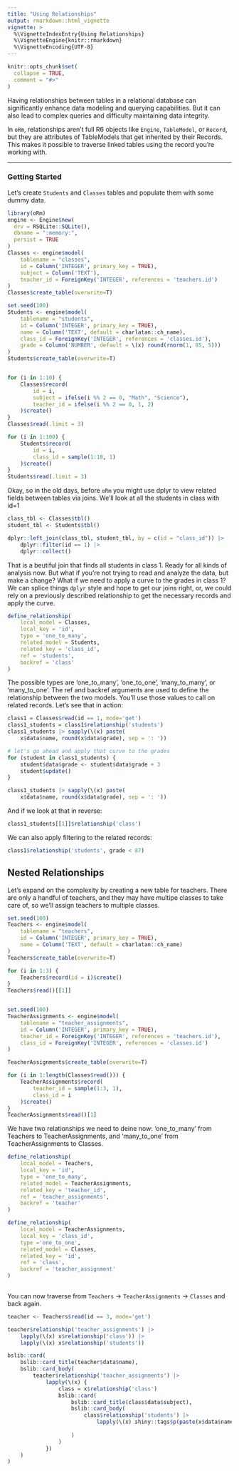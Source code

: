 ```yaml
---
title: "Using Relationships"
output: rmarkdown::html_vignette
vignette: >
  %\VignetteIndexEntry{Using Relationships}
  %\VignetteEngine{knitr::rmarkdown}
  %\VignetteEncoding{UTF-8}
---
```


```r
knitr::opts_chunk$set(
  collapse = TRUE,
  comment = "#>"
)
```


Having relationships between tables in a relational database can significantly enhance 
data modeling and querying capabilities. But it can also lead to complex queries and 
difficulty maintaining data integrity.

In `oRm`, relationships aren’t full R6 objects like `Engine`, `TableModel`, or `Record`, 
but they are attributes of TableModels that get inherited by their Records. This makes 
it possible to traverse linked tables using the record you're working with.

---

### Getting Started

Let’s create `Students` and `Classes` tables and populate them with some dummy data.

```r
library(oRm)
engine <- Engine$new(
  drv = RSQLite::SQLite(),
  dbname = ":memory:",
  persist = TRUE
)
Classes <- engine$model(
    tablename = "classes", 
    id = Column('INTEGER', primary_key = TRUE),
    subject = Column('TEXT'),
    teacher_id = ForeignKey('INTEGER', references = 'teachers.id')
)
Classes$create_table(overwrite=T)

set.seed(100)
Students <- engine$model(
    tablename = "students", 
    id = Column('INTEGER', primary_key = TRUE),
    name = Column('TEXT', default = charlatan::ch_name),
    class_id = ForeignKey('INTEGER', references = 'classes.id'),
    grade = Column('NUMBER', default = \(x) round(rnorm(1, 85, 5)))
)
Students$create_table(overwrite=T)


for (i in 1:10) {
    Classes$record(
        id = i, 
        subject = ifelse(i %% 2 == 0, "Math", "Science"),
        teacher_id = ifelse(i %% 2 == 0, 1, 2)
    )$create()
}
Classes$read(.limit = 3)

for (i in 1:100) {
    Students$record(
        id = i, 
        class_id = sample(1:10, 1)
    )$create()
}
Students$read(.limit = 3)

```


Okay, so in the old days, before `oRm` you might use dplyr to view related fields between tables via joins. We'll look at all the students in class with id=1


```r
class_tbl <- Classes$tbl()
student_tbl <- Students$tbl()

dplyr::left_join(class_tbl, student_tbl, by = c(id = "class_id")) |>
    dplyr::filter(id == 1) |>
    dplyr::collect()
```

That is a beutiful join that finds all students in class 1. Ready for all kinds of analysis now. But what if you're not trying to read and analyze the data, but make a change? What if we need to apply a curve to the grades in class 1? We can splice things `dplyr` style and hope to get our joins right, or, we could rely on a previously described relationship to get the necessary records and apply the curve.


```r
define_relationship(
    local_model = Classes, 
    local_key = 'id',
    type = 'one_to_many',
    related_model = Students, 
    related_key = 'class_id',
    ref = 'students',
    backref = 'class'
)
```

The possible types are 'one_to_many', 'one_to_one', 'many_to_many', or 'many_to_one'. The ref and backref arguments are used to define the relationship between the two models. You'll use those values to call on related records. Let's see that in action:

```r
class1 = Classes$read(id == 1, mode='get')
class1_students = class1$relationship('students')
class1_students |> sapply(\(x) paste(
    x$data$name, round(x$data$grade), sep = ': '))

# let's go ahead and apply that curve to the grades
for (student in class1_students) {
    student$data$grade <- student$data$grade + 3
    student$update()
}

class1_students |> sapply(\(x) paste(
    x$data$name, round(x$data$grade), sep = ': '))

```

And if we look at that in reverse:

```r
class1_students[[1]]$relationship('class')
```

We can also apply filtering to the related records:

```r
class1$relationship('students', grade < 87)
```

## Nested Relationships

Let's expand on the complexity by creating a new table for teachers. There are only a handful of teachers, and they may have multipe classes to take care of, so we'll assign teachers to multiple classes. 


```r
set.seed(100)
Teachers <- engine$model(
    tablename = "teachers", 
    id = Column('INTEGER', primary_key = TRUE),
    name = Column('TEXT', default = charlatan::ch_name)
)
Teachers$create_table(overwrite=T)

for (i in 1:3) {
    Teachers$record(id = i)$create()
}
Teachers$read()[[1]]


set.seed(100)
TeacherAssignments <- engine$model(
    tablename = "teacher_assignments", 
    id = Column('INTEGER', primary_key = TRUE),
    teacher_id = ForeignKey('INTEGER', references = 'teachers.id'),
    class_id = ForeignKey('INTEGER', references = 'classes.id')
)

TeacherAssignments$create_table(overwrite=T)

for (i in 1:length(Classes$read())) {
    TeacherAssignments$record(
        teacher_id = sample(1:3, 1),
        class_id = i
    )$create()
} 
TeacherAssignments$read()[1]

```

We have two relationships we need to deine now: 'one_to_many' from Teachers to TeacherAssignments, and 'many_to_one' from TeacherAssignments to Classes.


```r
define_relationship(
    local_model = Teachers, 
    local_key = 'id',
    type = 'one_to_many',
    related_model = TeacherAssignments,
    related_key = 'teacher_id',
    ref = 'teacher_assignments',
    backref = 'teacher'
)

define_relationship(
    local_model = TeacherAssignments, 
    local_key = 'class_id',
    type ='one_to_one',
    related_model = Classes,
    related_key = 'id',
    ref = 'class',
    backref = 'teacher_assignment'
)
    
```

You can now traverse from `Teachers` -> `TeacherAssignments` -> `Classes` and back again. 


```r
teacher <- Teachers$read(id == 3, mode='get')

teacher$relationship('teacher_assignments') |>
    lapply(\(x) x$relationship('class')) |>
    lapply(\(x) x$relationship('students'))

bslib::card(
    bslib::card_title(teacher$data$name),
    bslib::card_body(
        teacher$relationship('teacher_assignments') |>
            lapply(\(x) {
                class = x$relationship('class')
                bslib::card(
                    bslib::card_title(class$data$subject),
                    bslib::card_body(
                        class$relationship('students') |>
                            lapply(\(x) shiny::tags$p(paste(x$data$name, round(x$data$grade))))
                    
                    )
                )
            })
    )
)
```